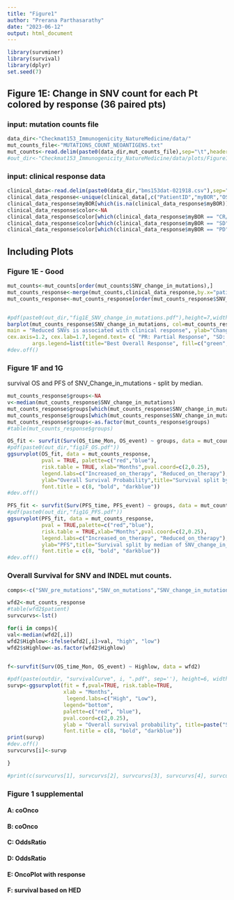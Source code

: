 ```yaml
---
title: "Figure1"
author: "Prerana Parthasarathy"
date: "2023-06-12"
output: html_document
---
```


```r
library(survminer)
library(survival)
library(dplyr)
set.seed(7)
```

## Figure 1E: Change in SNV count for each Pt colored by response (36 paired pts)
###           input: mutation counts file 


```r
data_dir<-"Checkmat153_Immunogenicity_NatureMedicine/data/"
mut_counts_file<-"MUTATIONS_COUNT_NEOANTIGENS.txt"
mut_counts<-read.delim(paste0(data_dir,mut_counts_file),sep="\t",header=TRUE)
#out_dir<-"Checkmat153_Immunogenicity_NatureMedicine/data/plots/Figure1/"
```

###           input: clinical response data
```r
clinical_data<-read.delim(paste0(data_dir,"bms153dat-021918.csv"),sep=",",header=TRUE)
clinical_data_response<-unique(clinical_data[,c("PatientID","myBOR","OS_event","OS_time_Mon","PFS_event","PFS_time")])
clinical_data_response$myBOR[which(is.na(clinical_data_response$myBOR))]<-"PD"
clinical_data_response$color<-NA
clinical_data_response$color[which(clinical_data_response$myBOR == "CR/PR")]<-"green"
clinical_data_response$color[which(clinical_data_response$myBOR == "SD")]<-"orange"
clinical_data_response$color[which(clinical_data_response$myBOR == "PD")]<-"red"

```

## Including Plots

### Figure 1E - Good

```r
mut_counts<-mut_counts[order(mut_counts$SNV_change_in_mutations),]
mut_counts_response<-merge(mut_counts,clinical_data_response,by.x="patient",by.y="PatientID",all.x=TRUE)
mut_counts_response<-mut_counts_response[order(mut_counts_response$SNV_change_in_mutations),]


#pdf(paste0(out_dir,"fig1E_SNV_change_in_mutations.pdf"),height=7,width=10)
barplot(mut_counts_response$SNV_change_in_mutations, col=mut_counts_response$color, border=mut_counts_response$color, space=0.3,
main = "Reduced SNVs is associated with clinical response", ylab="Change in Mutations (SNV)",names=mut_counts_response$patient,las=2,
cex.axis=1.2, cex.lab=1.7,legend.text= c( "PR: Partial Response", "SD: Stable Disease", "PD: Progressive Disease"),
        args.legend=list(title="Best Overall Response", fill=c("green","orange",  "red"),x="topright",inset = c(0, 0.5),cex=1.5))
#dev.off()
```

### Figure 1F and 1G
survival OS and PFS of SNV_Change_in_mutations - split by median. 

```r
mut_counts_response$groups<-NA
v<-median(mut_counts_response$SNV_change_in_mutations)
mut_counts_response$groups[which(mut_counts_response$SNV_change_in_mutations<=v)]<-"Reduced_on_therapy"
mut_counts_response$groups[which(mut_counts_response$SNV_change_in_mutations>v)]<-"Increased_on_therapy"
mut_counts_response$groups<-as.factor(mut_counts_response$groups)
#table(mut_counts_response$groups)

OS_fit <- survfit(Surv(OS_time_Mon, OS_event) ~ groups, data = mut_counts_response)
#pdf(paste0(out_dir,"fig1F_OS.pdf"))
ggsurvplot(OS_fit, data = mut_counts_response,
           pval = TRUE, palette=c("red","blue"),
           risk.table = TRUE, xlab="Months",pval.coord=c(2,0.25),
           legend.labs=c("Increased_on_therapy", "Reduced_on_therapy"), legend="bottom",
           ylab="Overall Survival Probability",title="Survival split by median of SNV_change_in_mutations",
           font.title = c(8, "bold", "darkblue"))
#dev.off()

PFS_fit <- survfit(Surv(PFS_time, PFS_event) ~ groups, data = mut_counts_response)
#pdf(paste0(out_dir,"fig1G_PFS.pdf"))
ggsurvplot(PFS_fit, data = mut_counts_response,
           pval = TRUE,palette=c("red","blue"),
           risk.table = TRUE,xlab="Months",pval.coord=c(2,0.25),
           legend.labs=c("Increased_on_therapy", "Reduced_on_therapy"),legend="bottom",
           ylab="PFS",title="Survival split by median of SNV_change_in_mutations",
           font.title = c(8, "bold", "darkblue"))
#dev.off()

```

### Overall Survival for SNV and INDEL mut counts. 


```r

comps<-c("SNV_pre_mutations","SNV_on_mutations","SNV_change_in_mutations","INDEL_pre_mutations", "INDEL_on_mutations","INDEL_change_in_mutations")

wfd2<-mut_counts_response
#table(wfd2$patient)
survcurvs<-lst()

for(i in comps){
val<-median(wfd2[,i])
wfd2$Highlow<-ifelse(wfd2[,i]>val, "high", "low")
wfd2$sHighlow<-as.factor(wfd2$Highlow)


f<-survfit(Surv(OS_time_Mon, OS_event) ~ Highlow, data = wfd2)

#pdf(paste(outdir, "survivalCurve", i, ".pdf", sep=''), height=6, width=6,onefile = FALSE )
survp<-ggsurvplot(fit = f,pval=TRUE, risk.table=TRUE,
                  xlab = "Months", 
                   legend.labs=c("High", "Low"),
                  legend="bottom",
                  palette=c("red", "blue"),
                  pval.coord=c(2,0.25),
                  ylab = "Overall survival probability", title=paste("Survival split by median of", i, sep=" "),
                  font.title = c(8, "bold", "darkblue"))
print(survp)
#dev.off()
survcurvs[i]<-survp

}

#print(c(survcurvs[1], survcurvs[2], survcurvs[3], survcurvs[4], survcurvs[5], survcurvs[6]))
```


### Figure 1 supplemental 
####	A: coOnco
####	B: coOnco
####	C: OddsRatio
####  D: OddsRatio
####  E: OncoPlot with response
####  F: survival based on HED